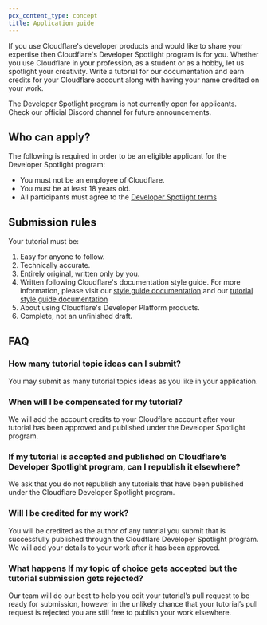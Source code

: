```yaml
---
pcx_content_type: concept
title: Application guide
---
```


If you use Cloudflare's developer products and would like to share your expertise then Cloudflare's Developer Spotlight program is for you. Whether you use Cloudflare in your profession, as a student or as a hobby, let us spotlight your creativity. Write a tutorial for our documentation and earn credits for your Cloudflare account along with having your name credited on your work.

The Developer Spotlight program is not currently open for applicants. Check our official Discord channel for future announcements.

## Who can apply?

The following is required in order to be an eligible applicant for the Developer Spotlight program:

- You must not be an employee of Cloudflare.
- You must be at least 18 years old.
- All participants must agree to the [Developer Spotlight terms](https://drive.google.com/file/d/1llRCAkBOE7cp6TVofHGxQXsSQ2fMsx1o/view?usp=sharing)

## Submission rules

Your tutorial must be:

1. Easy for anyone to follow.
2. Technically accurate.
3. Entirely original, written only by you.
4. Written following Cloudflare's documentation style guide. For more information, please visit our [style guide documentation](/style-guide/) and our [tutorial style guide documentation](/style-guide/documentation-content-strategy/content-types/tutorial/#template)
5. About using Cloudflare's Developer Platform products.
6. Complete, not an unfinished draft.

## FAQ

### How many tutorial topic ideas can I submit?

You may submit as many tutorial topics ideas as you like in your application.

### When will I be compensated for my tutorial?

We will add the account credits to your Cloudflare account after your tutorial has been approved and published under the Developer Spotlight program.

### If my tutorial is accepted and published on Cloudflare’s Developer Spotlight program, can I republish it elsewhere?

We ask that you do not republish any tutorials that have been published under the Cloudflare Developer Spotlight program.

### Will I be credited for my work?

You will be credited as the author of any tutorial you submit that is successfully published through the Cloudflare Developer Spotlight program. We will add your details to your work after it has been approved.

### What happens If my topic of choice gets accepted but the tutorial submission gets rejected?

Our team will do our best to help you edit your tutorial’s pull request to be ready for submission, however in the unlikely chance that your tutorial’s pull request is rejected you are still free to publish your work elsewhere.
